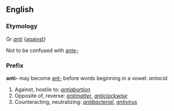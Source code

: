 ==English==

===Etymology===
Gr ''[[anti]]'' {[[against]]} 

Not to be confused with [[ante-]]

===Prefix===
'''anti-''' may become [[ant-]] before words beginning in a vowel: ''antacid''.

# Against, hostile to: ''[[antiabortion]]''
# Opposite of, reverse: ''[[antimatter]]'', ''[[anticlockwise]]''
# Counteracting, neutralizing: ''[[antibacterial]]'', ''[[antivirus]]''